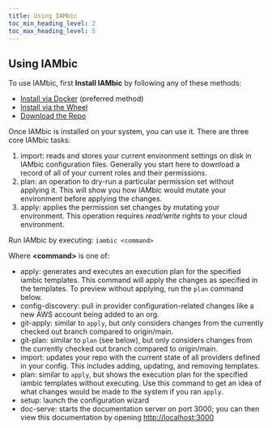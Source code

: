```yaml
---
title: Using IAMbic
toc_min_heading_level: 2
toc_max_heading_level: 5
---
```


## Using IAMbic

To use IAMbic, first **Install IAMbic** by following any of these methods:

* [Install via Docker](/technical_reference/installation/install_via_docker) (preferred method)
* [Install via the Wheel](/technical_reference/installation/install_via_the_wheel)
* [Download the Repo](/technical_reference/installation/download_the_repo)

Once IAMbic is installed on your system, you can use it. There are three core IAMbic tasks:

1. import: reads and stores your current environment settings on disk in IAMbic configuration files. Generally you start here to download a record of all of your current roles and their permissions.
1. plan: an operation to dry-run a particular permission set without applying it. This will show you how IAMbic would mutate your environment before applying the changes.
1. apply: applies the permission set changes by mutating your environment. This operation requires *read/write* rights to your cloud environment.

Run IAMbic by executing: `iambic <command>`

Where **<command\>** is one of:
* apply: generates and executes an execution plan for the specified iambic templates. This command will apply the changes as specified in the templates. To preview without applying, run the `plan` command below.
* config-discovery: pull in provider configuration-related changes like a new AWS account being added to an org.
* git-apply: similar to `apply`, but only considers changes from the currently checked out branch compared to origin/main.
* git-plan: similar to `plan` (see below), but only considers changes from the currently checked out branch compared to origin/main.
* import: updates your repo with the current state of all providers defined in your config. This includes adding, updating, and removing templates.
* plan: similar to `apply`, but shows the execution plan for the specified iambic templates without executing. Use this command to get an idea of what changes would be made to the system if you ran `apply`.
* setup: launch the configuration wizard
* doc-serve: starts the documentation server on port 3000; you can then view this documentation by opening [http://localhost:3000](http://localhost:3000)
